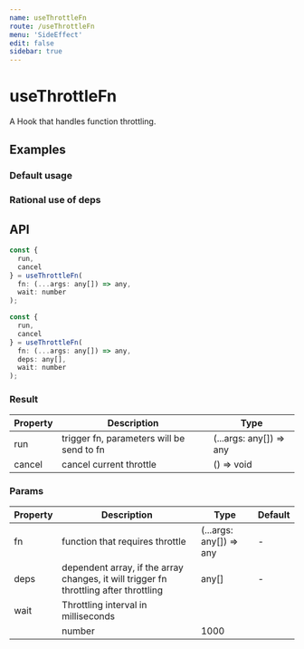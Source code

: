```yaml
---
name: useThrottleFn
route: /useThrottleFn
menu: 'SideEffect'
edit: false
sidebar: true
---
```



# useThrottleFn

A Hook that handles function throttling.

## Examples

### Default usage

<JackBox jsCode={Demo1CodeJsx} tsCode={Demo1CodeTsx} demoName='Default usage' description='Frequent calls run, but the function is only executed every 500ms.'>
  <Demo1 />
</JackBox>

### Rational use of deps

<JackBox jsCode={Demo2CodeJsx} tsCode={Demo2CodeTsx} demoName='Rational use of deps' description='
Use deps can achieve the same effect as run. If the deps changes, the function will be executed oevery 1000ms.'>
  <Demo2 />
</JackBox>

## API

```javascript
const {
  run,
  cancel
} = useThrottleFn(
  fn: (...args: any[]) => any,
  wait: number
);

const {
  run,
  cancel
} = useThrottleFn(
  fn: (...args: any[]) => any,
  deps: any[],
  wait: number
);
```

### Result

| Property | Description                               | Type                    |
|----------|-------------------------------------------|-------------------------|
| run      | trigger fn, parameters will be send to fn | (...args: any[]) => any |
| cancel   | cancel current throttle                   | () => void              |

### Params

| Property | Description                                                                  | Type                    | Default |
|----------|------------------------------------------------------------------------------|-------------------------|---------|
| fn       | function that requires throttle                                              | (...args: any[]) => any | -       |
| deps     | dependent array, if the array changes, it will trigger fn throttling after throttling | any[]                   | -       |
| wait     | Throttling interval in milliseconds
                                                    | number                  | 1000    |